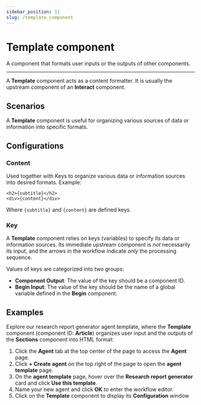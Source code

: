 ---
sidebar_position: 11
slug: /template_component
---

# Template component

A component that formats user inputs or the outputs of other components.

---

A **Template** component acts as a content formatter. It is usually the upstream component of an **Interact** component.


## Scenarios

A **Template** component is useful for organizing various sources of data or information into specific formats.

## Configurations

### Content 

Used together with Keys to organize various data or information sources into desired formats. Example:

```text
<h2>{subtitle}</h2>
<div>{content}</div>
```

Where `{subtitle}` and `{content}` are defined keys.

### Key 

A **Template** component relies on keys (variables) to specify its data or information sources. Its immediate upstream component is *not* necessarily its input, and the arrows in the workflow indicate *only* the processing sequence.

Values of keys are categorized into two groups:

- **Component Output**: The value of the key should be a component ID.
- **Begin Input**: The value of the key should be the name of a global variable defined in the **Begin** component.

## Examples

Explore our research report generator agent template, where the **Template** component (component ID: **Article**) organizes user input and the outputs of the **Sections** component into HTML format:

1. Click the **Agent** tab at the top center of the page to access the **Agent** page.
2. Click **+ Create agent** on the top right of the page to open the **agent template** page.
3. On the **agent template** page, hover over the **Research report generator** card and click **Use this template**.
4. Name your new agent and click **OK** to enter the workflow editor.
5. Click on the **Template** component to display its **Configuration** window
